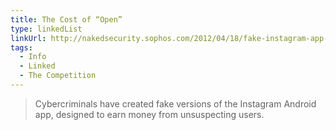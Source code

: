 ```yaml
---
title: The Cost of “Open”
type: linkedList
linkUrl: http://nakedsecurity.sophos.com/2012/04/18/fake-instagram-app-android-malwar/
tags:
  - Info
  - Linked
  - The Competition
---
```


> Cybercriminals have created fake versions of the Instagram Android app, designed to earn money from unsuspecting users.
